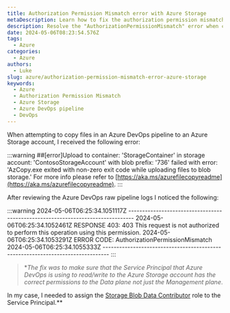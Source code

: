```yaml
---
title: Authorization Permission Mismatch error with Azure Storage
metaDescription: Learn how to fix the authorization permission mismatch error when copying files to an Azure Storage account in Azure DevOps pipeline.
description: Resolve the "AuthorizationPermissionMismatch" error when copying files to Azure Storage in Azure DevOps pipeline.
date: 2024-05-06T08:23:54.576Z
tags:
  - Azure
categories:
  - Azure
authors:
  - Luke
slug: azure/authorization-permission-mismatch-error-azure-storage
keywords:
  - Azure
  - Authorization Permission Mismatch
  - Azure Storage
  - Azure DevOps pipeline
  - DevOps
---
```


When attempting to copy files in an Azure DevOps pipeline to an Azure Storage account, I received the following error:

:::warning
##[error]Upload to container: 'StorageContainer' in storage account: 'ContosoStorageAccount' with blob prefix: '736' failed with error: 'AzCopy.exe exited with non-zero exit code while uploading files to blob storage.' For more info please refer to [https://aka.ms/azurefilecopyreadme](https://aka.ms/azurefilecopyreadme).
:::

<!-- truncate -->

After reviewing the Azure DevOps raw pipeline logs I noticed the following:

:::warning
2024-05-06T06:25:34.1051117Z --------------------------------------------------------------------------------
2024-05-06T06:25:34.1052461Z RESPONSE 403: 403 This request is not authorized to perform this operation using this permission.
2024-05-06T06:25:34.1053291Z ERROR CODE: AuthorizationPermissionMismatch
2024-05-06T06:25:34.1055333Z --------------------------------------------------------------------------------
:::


> **The fix was to make sure that the Service Principal that Azure DevOps is using to read/write to the Azure Storage account has the correct permissions to the Data plane *not just the Management plane**. 

In my case, I needed to assign the [Storage Blob Data Contributor](https://learn.microsoft.com/azure/role-based-access-control/built-in-roles?WT.mc_id=AZ-MVP-5004796#storage) role to the Service Principal.**
